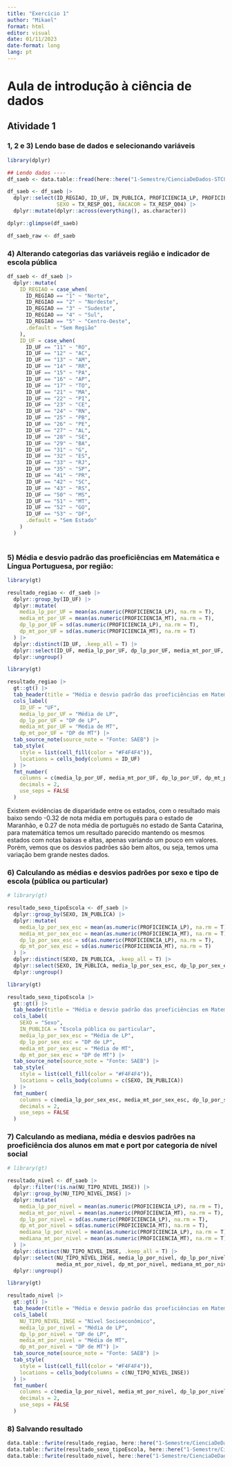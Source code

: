 ```yaml
---
title: "Exercício 1"
author: "Mikael"
format: html
editor: visual
date: 01/11/2023
date-format: long
lang: pt
---
```


# Aula de introdução à ciência de dados

## Atividade 1

### 1, 2 e 3) Lendo base de dados e selecionando variáveis

```r
library(dplyr)

## Lendo dados ----
df_saeb <- data.table::fread(here::here("1-Semestre/CienciaDeDados-STC878/Dados/saeb_2021_ts_aluno_9ef.csv"))

df_saeb <- df_saeb |> 
  dplyr::select(ID_REGIAO, ID_UF, IN_PUBLICA, PROFICIENCIA_LP, PROFICIENCIA_MT, NU_TIPO_NIVEL_INSE,
                SEXO = TX_RESP_Q01, RACACOR = TX_RESP_Q04) |> 
  dplyr::mutate(dplyr::across(everything(), as.character))

dplyr::glimpse(df_saeb)

df_saeb_raw <- df_saeb

```

### 4) Alterando categorias das variáveis região e indicador de escola pública

```r

df_saeb <- df_saeb |> 
  dplyr::mutate(
    ID_REGIAO = case_when(
      ID_REGIAO == "1" ~ "Norte",
      ID_REGIAO == "2" ~ "Nordeste",
      ID_REGIAO == "3" ~ "Sudeste",
      ID_REGIAO == "4" ~ "Sul",
      ID_REGIAO == "5" ~ "Centro-Oeste",
      .default = "Sem Região"
    ),
    ID_UF = case_when(
      ID_UF == "11" ~ "RO",
      ID_UF == "12" ~ "AC",
      ID_UF == "13" ~ "AM",
      ID_UF == "14" ~ "RR",
      ID_UF == "15" ~ "PA",
      ID_UF == "16" ~ "AP",
      ID_UF == "17" ~ "TO",
      ID_UF == "21" ~ "MA",
      ID_UF == "22" ~ "PI",
      ID_UF == "23" ~ "CE",
      ID_UF == "24" ~ "RN",
      ID_UF == "25" ~ "PB",
      ID_UF == "26" ~ "PE",
      ID_UF == "27" ~ "AL",
      ID_UF == "28" ~ "SE",
      ID_UF == "29" ~ "BA",
      ID_UF == "31" ~ "G",
      ID_UF == "32" ~ "ES",
      ID_UF == "33" ~ "RJ",
      ID_UF == "35" ~ "SP",
      ID_UF == "41" ~ "PR",
      ID_UF == "42" ~ "SC",
      ID_UF == "43" ~ "RS",
      ID_UF == "50" ~ "MS",
      ID_UF == "51" ~ "MT",
      ID_UF == "52" ~ "GO",
      ID_UF == "53" ~ "DF",
      .default = "Sem Estado"
    )
  )
  
```

### 5) Média e desvio padrão das proeficiências em Matemática e Língua Portuguesa, por região:

```r
library(gt)

resultado_regiao <- df_saeb |> 
  dplyr::group_by(ID_UF) |> 
  dplyr::mutate(
    media_lp_por_UF = mean(as.numeric(PROFICIENCIA_LP), na.rm = T),
    media_mt_por_UF = mean(as.numeric(PROFICIENCIA_MT), na.rm = T),
    dp_lp_por_UF = sd(as.numeric(PROFICIENCIA_LP), na.rm = T),
    dp_mt_por_UF = sd(as.numeric(PROFICIENCIA_MT), na.rm = T)
  ) |> 
  dplyr::distinct(ID_UF, .keep_all = T) |> 
  dplyr::select(ID_UF, media_lp_por_UF, dp_lp_por_UF, media_mt_por_UF, dp_mt_por_UF) |> 
  dplyr::ungroup()

library(gt)

resultado_regiao |> 
  gt::gt() |> 
  tab_header(title = "Média e desvio padrão das proeficiências em Matemática e Língua Portuguesa") |> 
  cols_label(
    ID_UF = "UF",
    media_lp_por_UF = "Média de LP",
    dp_lp_por_UF = "DP de LP",
    media_mt_por_UF = "Média de MT",
    dp_mt_por_UF = "DP de MT") |> 
  tab_source_note(source_note = "Fonte: SAEB") |> 
  tab_style(
    style = list(cell_fill(color = "#F4F4F4")),
    locations = cells_body(columns = ID_UF)
  ) |>
  fmt_number(
    columns = c(media_lp_por_UF, media_mt_por_UF, dp_lp_por_UF, dp_mt_por_UF),
    decimals = 2,
    use_seps = FALSE
  )
```

Existem evidências de disparidade entre os estados, com o resultado mais baixo sendo -0.32 de nota média em português para o estado de Maranhão, e 0.27 de nota média de português no estado de Santa Catarina, para matemática temos um resultado parecido mantendo os mesmos estados com notas baixas e altas, apenas variando um pouco em valores. Porém, vemos que os desvios padrões são bem altos, ou seja, temos uma variação bem grande nestes dados.

### 6) Calculando as médias e desvios padrões por sexo e tipo de escola (pública ou particular)

```r
# library(gt)

resultado_sexo_tipoEscola <- df_saeb |> 
  dplyr::group_by(SEXO, IN_PUBLICA) |> 
  dplyr::mutate(
    media_lp_por_sex_esc = mean(as.numeric(PROFICIENCIA_LP), na.rm = T),
    media_mt_por_sex_esc = mean(as.numeric(PROFICIENCIA_MT), na.rm = T),
    dp_lp_por_sex_esc = sd(as.numeric(PROFICIENCIA_LP), na.rm = T),
    dp_mt_por_sex_esc = sd(as.numeric(PROFICIENCIA_MT), na.rm = T)
  ) |> 
  dplyr::distinct(SEXO, IN_PUBLICA, .keep_all = T) |> 
  dplyr::select(SEXO, IN_PUBLICA, media_lp_por_sex_esc, dp_lp_por_sex_esc, media_mt_por_sex_esc, dp_mt_por_sex_esc) |> 
  dplyr::ungroup()

library(gt)

resultado_sexo_tipoEscola |> 
  gt::gt() |> 
  tab_header(title = "Média e desvio padrão das proeficiências em Matemática e Língua Portuguesa por Sexo e Raça/Cor") |> 
  cols_label(
    SEXO = "Sexo",
    IN_PUBLICA = "Escola pública ou particular",
    media_lp_por_sex_esc = "Média de LP",
    dp_lp_por_sex_esc = "DP de LP",
    media_mt_por_sex_esc = "Média de MT",
    dp_mt_por_sex_esc = "DP de MT") |> 
  tab_source_note(source_note = "Fonte: SAEB") |> 
  tab_style(
    style = list(cell_fill(color = "#F4F4F4")),
    locations = cells_body(columns = c(SEXO, IN_PUBLICA))
  ) |>
  fmt_number(
    columns = c(media_lp_por_sex_esc, media_mt_por_sex_esc, dp_lp_por_sex_esc, dp_mt_por_sex_esc),
    decimals = 2,
    use_seps = FALSE
  )
```

### 7) Calculando as mediana, média e desvios padrões na proeficiência dos alunos em mat e port por categoria de nível social

```r
# library(gt)

resultado_nivel <- df_saeb |> 
  dplyr::filter(!is.na(NU_TIPO_NIVEL_INSE)) |> 
  dplyr::group_by(NU_TIPO_NIVEL_INSE) |> 
  dplyr::mutate(
    media_lp_por_nivel = mean(as.numeric(PROFICIENCIA_LP), na.rm = T),
    media_mt_por_nivel = mean(as.numeric(PROFICIENCIA_MT), na.rm = T),
    dp_lp_por_nivel = sd(as.numeric(PROFICIENCIA_LP), na.rm = T),
    dp_mt_por_nivel = sd(as.numeric(PROFICIENCIA_MT), na.rm = T),
    mediana_lp_por_nivel = mean(as.numeric(PROFICIENCIA_LP), na.rm = T),
    mediana_mt_por_nivel = mean(as.numeric(PROFICIENCIA_MT), na.rm = T)
  ) |> 
  dplyr::distinct(NU_TIPO_NIVEL_INSE, .keep_all = T) |> 
  dplyr::select(NU_TIPO_NIVEL_INSE, media_lp_por_nivel, dp_lp_por_nivel, mediana_lp_por_nivel, 
                media_mt_por_nivel, dp_mt_por_nivel, mediana_mt_por_nivel) |> 
  dplyr::ungroup()

library(gt)

resultado_nivel |> 
  gt::gt() |> 
  tab_header(title = "Média e desvio padrão das proeficiências em Matemática e Língua Portuguesa por Sexo e Raça/Cor") |> 
  cols_label(
    NU_TIPO_NIVEL_INSE = "Nível Socioeconômico",
    media_lp_por_nivel = "Média de LP",
    dp_lp_por_nivel = "DP de LP",
    media_mt_por_nivel = "Média de MT",
    dp_mt_por_nivel = "DP de MT") |> 
  tab_source_note(source_note = "Fonte: SAEB") |> 
  tab_style(
    style = list(cell_fill(color = "#F4F4F4")),
    locations = cells_body(columns = c(NU_TIPO_NIVEL_INSE))
  ) |>
  fmt_number(
    columns = c(media_lp_por_nivel, media_mt_por_nivel, dp_lp_por_nivel, dp_mt_por_nivel),
    decimals = 2,
    use_seps = FALSE
  )
```

### 8) Salvando resultado

```r

data.table::fwrite(resultado_regiao, here::here("1-Semestre/CienciaDeDados-STC878/R/Atividade1/resultado_regiao.csv"))
data.table::fwrite(resultado_sexo_tipoEscola, here::here("1-Semestre/CienciaDeDados-STC878/R/Atividade1/resultado_sexo_tipoEscola.csv"))
data.table::fwrite(resultado_nivel, here::here("1-Semestre/CienciaDeDados-STC878/R/Atividade1/resultado_nivel.csv"))



```
